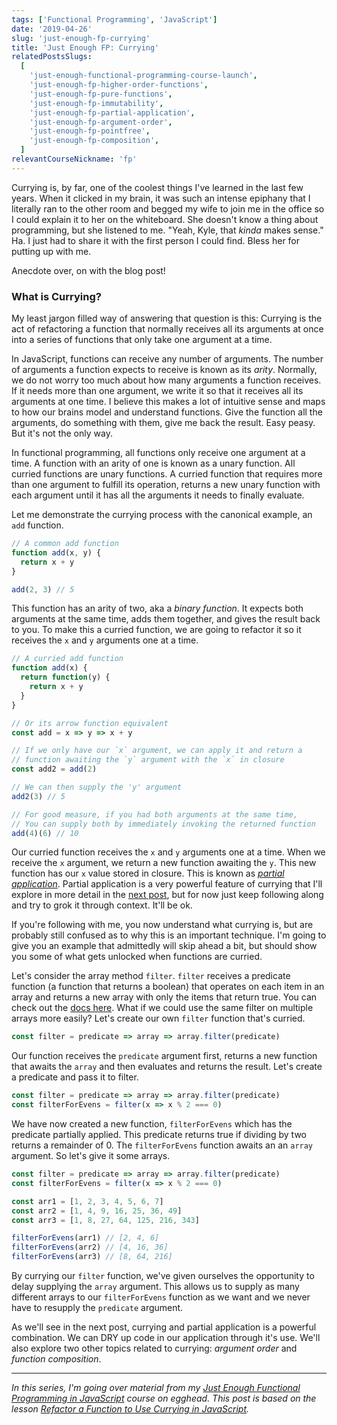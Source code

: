 ```yaml
---
tags: ['Functional Programming', 'JavaScript']
date: '2019-04-26'
slug: 'just-enough-fp-currying'
title: 'Just Enough FP: Currying'
relatedPostsSlugs:
  [
    'just-enough-functional-programming-course-launch',
    'just-enough-fp-higher-order-functions',
    'just-enough-fp-pure-functions',
    'just-enough-fp-immutability',
    'just-enough-fp-partial-application',
    'just-enough-fp-argument-order',
    'just-enough-fp-pointfree',
    'just-enough-fp-composition',
  ]
relevantCourseNickname: 'fp'
---
```



Currying is, by far, one of the coolest things I've learned in the last few years. When it clicked in my brain, it was such an intense epiphany that I literally ran to the other room and begged my wife to join me in the office so I could explain it to her on the whiteboard. She doesn't know a thing about programming, but she listened to me. "Yeah, Kyle, that _kinda_ makes sense." Ha. I just had to share it with the first person I could find. Bless her for putting up with me.

Anecdote over, on with the blog post!

### What is Currying?

My least jargon filled way of answering that question is this: Currying is the act of refactoring a function that normally receives all its arguments at once into a series of functions that only take one argument at a time.

In JavaScript, functions can receive any number of arguments. The number of arguments a function expects to receive is known as its _arity_. Normally, we do not worry too much about how many arguments a function receives. If it needs more than one argument, we write it so that it receives all its arguments at one time. I believe this makes a lot of intuitive sense and maps to how our brains model and understand functions. Give the function all the arguments, do something with them, give me back the result. Easy peasy. But it's not the only way.

In functional programming, all functions only receive one argument at a time. A function with an arity of one is known as a unary function. All curried functions are unary functions. A curried function that requires more than one argument to fulfill its operation, returns a new unary function with each argument until it has all the arguments it needs to finally evaluate.

Let me demonstrate the currying process with the canonical example, an `add` function.

```javascript
// A common add function
function add(x, y) {
  return x + y
}

add(2, 3) // 5
```

This function has an arity of two, aka a _binary function_. It expects both arguments at the same time, adds them together, and gives the result back to you. To make this a curried function, we are going to refactor it so it receives the `x` and `y` arguments one at a time.

```javascript
// A curried add function
function add(x) {
  return function(y) {
    return x + y
  }
}

// Or its arrow function equivalent
const add = x => y => x + y

// If we only have our `x` argument, we can apply it and return a
// function awaiting the `y` argument with the `x` in closure
const add2 = add(2)

// We can then supply the 'y' argument
add2(3) // 5

// For good measure, if you had both arguments at the same time,
// You can supply both by immediately invoking the returned function
add(4)(6) // 10
```

Our curried function receives the `x` and `y` arguments one at a time. When we receive the `x` argument, we return a new function awaiting the `y`. This new function has our `x` value stored in closure. This is known as [_partial application_](/just-enough-fp-partial-application). Partial application is a very powerful feature of currying that I'll explore in more detail in the [next post](/just-enough-fp-partial-application), but for now just keep following along and try to grok it through context. It'll be ok.

If you're following with me, you now understand what currying is, but are probably still confused as to why this is an important technique. I'm going to give you an example that admittedly will skip ahead a bit, but should show you some of what gets unlocked when functions are curried.

Let's consider the array method `filter`. `filter` receives a predicate function (a function that returns a boolean) that operates on each item in an array and returns a new array with only the items that return true. You can check out the [docs here](https://developer.mozilla.org/en-US/docs/Web/JavaScript/Reference/Global_Objects/Array/filter). What if we could use the same filter on multiple arrays more easily? Let's create our own `filter` function that's curried.

```javascript
const filter = predicate => array => array.filter(predicate)
```

Our function receives the `predicate` argument first, returns a new function that awaits the `array` and then evaluates and returns the result. Let's create a predicate and pass it to filter.

```javascript
const filter = predicate => array => array.filter(predicate)
const filterForEvens = filter(x => x % 2 === 0)
```

We have now created a new function, `filterForEvens` which has the predicate partially applied. This predicate returns true if dividing by two returns a remainder of 0. The `filterForEvens` function awaits an an `array` argument. So let's give it some arrays.

```javascript
const filter = predicate => array => array.filter(predicate)
const filterForEvens = filter(x => x % 2 === 0)

const arr1 = [1, 2, 3, 4, 5, 6, 7]
const arr2 = [1, 4, 9, 16, 25, 36, 49]
const arr3 = [1, 8, 27, 64, 125, 216, 343]

filterForEvens(arr1) // [2, 4, 6]
filterForEvens(arr2) // [4, 16, 36]
filterForEvens(arr3) // [8, 64, 216]
```

By currying our `filter` function, we've given ourselves the opportunity to delay supplying the `array` argument. This allows us to supply as many different arrays to our `filterForEvens` function as we want and we never have to resupply the `predicate` argument.

As we'll see in the next post, currying and partial application is a powerful combination. We can DRY up code in our application through it's use. We'll also explore two other topics related to currying: _argument order_ and _function composition_.

---

_In this series, I'm going over material from my [Just Enough Functional Programming in JavaScript](https://egghead.io/courses/just-enough-functional-programming-in-javascript/?af=8u8eik) course on egghead. This post is based on the lesson [Refactor a Function to Use Currying in JavaScript](https://egghead.io/lessons/javascript-refactor-a-function-to-use-currying-in-javascript/?af=8u8eik)._

<EggheadEmbed
  src="https://egghead.io/lessons/javascript-refactor-a-function-to-use-currying-in-javascript/embed"
  title="Currying"
/>
